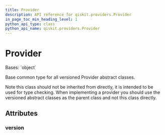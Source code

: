 ```yaml
---
title: Provider
description: API reference for qiskit.providers.Provider
in_page_toc_min_heading_level: 1
python_api_type: class
python_api_name: qiskit.providers.Provider
---
```


# Provider

<Class id="qiskit.providers.Provider" isDedicatedPage={true} github="https://github.com/qiskit/qiskit/tree/stable/0.18/qiskit/providers/provider.py" signature="Provider" modifiers="class">
  Bases: `object`

  Base common type for all versioned Provider abstract classes.

  Note this class should not be inherited from directly, it is intended to be used for type checking. When implementing a provider you should use the versioned abstract classes as the parent class and not this class directly.

  ## Attributes

  ### version

  <Attribute id="qiskit.providers.Provider.version" attributeValue="0" />
</Class>

